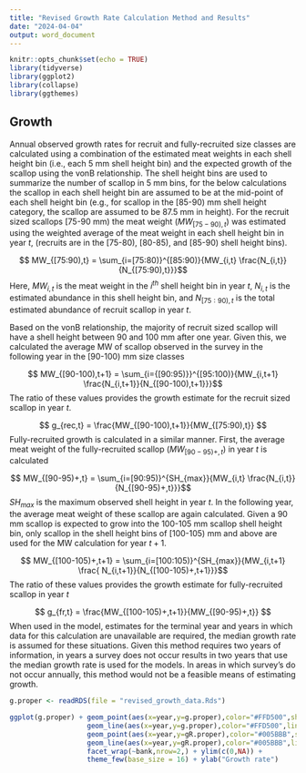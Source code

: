 ```yaml
---
title: "Revised Growth Rate Calculation Method and Results"
date: "2024-04-04"
output: word_document
---
```


```r
knitr::opts_chunk$set(echo = TRUE)
library(tidyverse)
library(ggplot2)
library(collapse)
library(ggthemes)
```

## Growth

Annual observed growth rates for recruit and fully-recruited size classes are calculated using a combination of the estimated meat weights in each shell height bin (i.e., each 5 mm shell height bin) and the expected growth of the scallop using the vonB relationship. The shell height bins are used to summarize the number of scallop in 5 mm bins, for the below calculations the scallop in each shell height bin are assumed to be at the mid-point of each shell height bin (e.g., for scallop in the [85-90) mm shell height category, the scallop are assumed to be 87.5 mm in height). For the recruit sized scallops [75-90 mm) the meat weight ($MW_{[75-90),t}$) was estimated using the weighted average of the meat weight in each shell height bin in year $t$, (recruits are in the [75-80), [80-85), and [85-90) shell height bins). 

$$ MW_{[75:90),t} = \sum_{i=[75:80)}^{[85:90)}{MW_{i,t} \frac{N_{i,t}}{N_{[75:90),t}}}$$
Here, $MW_{i,t}$ is the meat weight in the $i^{th}$ shell height bin in year $t$, $N_{i,t}$ is the estimated abundance in this shell height bin, and $N_{[75:90),t}$ is the total estimated abundance of recruit scallop in year $t$. 

Based on the vonB relationship, the majority of recruit sized scallop will have a shell height between 90 and 100 mm after one year.  Given this, we calculated the average MW of scallop observed in the survey in the following year in the [90-100) mm size classes


$$ MW_{[90-100),t+1} = \sum_{i={[90:95)}}^{[95:100)}{MW_{i,t+1} \frac{N_{i,t+1}}{N_{[90-100),t+1}}}$$
The ratio of these values provides the growth estimate for the recruit sized scallop in year $t$.

$$ g_{rec,t} = \frac{MW_{[90-100),t+1}}{MW_{[75:90),t}} $$
Fully-recruited growth is calculated in a similar manner.  First, the average meat weight of the fully-recruited scallop ($MW_{[90-95)+,t}$) in year $t$ is calculated 


$$ MW_{[90-95)+,t} = \sum_{i=[90:95)}^{SH_{max}}{MW_{i,t} \frac{N_{i,t}}{N_{[90-95)+,t}}}$$
$SH_{max}$ is the maximum observed shell height in year $t$. In the following year, the average meat weight of these scallop are again calculated.  Given a 90 mm scallop is expected to grow into the 100-105 mm scallop shell height bin, only scallop in the shell height bins of [100-105) mm and above are used for the MW calculation for year $t+1$.

$$ MW_{[100-105)+,t+1} = \sum_{i=[100:105)}^{SH_{max}}{MW_{i,t+1} \frac{ N_{i,t+1}}{N_{[100-105)+,t+1}}}$$
The ratio of these values provides the growth estimate for fully-recruited scallop in year $t$

$$ g_{fr,t} = \frac{MW_{[100-105)+,t+1}}{MW_{[90-95)+,t}} $$
When used in the model, estimates for the terminal year and years in which data for this calculation are unavailable are required, the median growth rate is assumed for these situations. Given this method requires two years of information, in years a survey does not occur results in two years that use the median growth rate is used for the models. In areas in which survey's do not occur annually, this method would not be a feasible means of estimating growth.

<!-- I'm not running this because it is slow and I think we've settled on a method, uncomment to run the code --->

<!-- ```{r g-code,include=F } -->

<!-- # Load in the data -->
<!-- load("Y:/Offshore/Assessment/Data/Survey_data/2022/Survey_summary_output/testing_results_framework_75-90RSCS_newMWSH_GBb.RData") -->

<!-- # The other option is to calculate the growth using w.bar of everything over 100 mm, which will be default exclude the vast majority of the -->
<!-- # recruits as 90 mm scallop will grow by about 12 cm, so might have a few recruits in there, but tracking the changes in that size class tells -->
<!-- # us what the realized growth was for the FRs that excludes the recruits -->
<!-- # So what we do is take the ratio of the w.bar for everything bigger than 100 mm in year 2, to the w.bar for all FR scallop in year one -->
<!-- # Based on the von.B the vast majority of the scallop in that ratio be the same individuals. -->
<!-- # So to calculate the 100 mm thing I'll need to use the shf in surv.dat... -->
<!-- # I can do the same with recruit growth can't I, everything from 90 to 100 were probably recruits last year -->
<!-- # so look at 75-90 last year and compare with 90 to 100 this year... -->

<!-- sizes <- seq(0.025,2,by=0.05) # So I'd be using the 1.025 bin and everything bigger for the t+1 fully-recruited -->
<!-- surv.years <- unique(surv.dat$BBn$year) -->
<!-- # But not 2020... -->
<!-- surv.years <- surv.years[surv.years != 2020] -->
<!-- # The w.yst object is exactly proportional to mod.dat$I, there is an offset, but given I need proportions I think this object is perfectly fine to use. -->
<!-- # SO this mw.per.bin is taking the stratified abundance and dividing it by the stratified numbers in each bin, which gives us the MW in that bin. -->
<!-- # There is probably a MW object out there somewhere with this in it, but it should just be the same thing as this. -->
<!-- mw.per.bin <- data.frame(mw.per.bin = rbind(survey.obj$BBn$shf.dat$w.yst/survey.obj$BBn$shf.dat$n.yst,rep(NA,40)),year = c(surv.years,2020)) -->
<!-- N.per.bin <- data.frame(N.per.bin = rbind(survey.obj$BBn$shf.dat$n.yst,rep(NA,40)),year = c(surv.years,2020)) -->
<!-- #reorder them -->
<!-- mw.per.bin <- mw.per.bin[order(mw.per.bin$year),] -->
<!-- N.per.bin <- N.per.bin[order(N.per.bin$year),] -->
<!-- # Get the right bins for the FRs -->
<!-- max.bin <- length(sizes) -->
<!-- bin.frs.plus <- which(sizes == 1.025):max.bin -->
<!-- bin.90.plus <- which(sizes == 0.925):max.bin -->
<!-- bin.rec <- which(sizes == 0.775):min((bin.90.plus-1)) -->
<!-- bin.frs.minus <- min(bin.90.plus):(min(bin.90.plus)+1) -->

<!-- # and the right bins for the recruits -->

<!-- # Now make a new object -->
<!-- g.proper <- data.frame(year = mw.per.bin$year) -->
<!-- g.proper$total.abun.90 <- rowSums(N.per.bin[,bin.90.plus]) -->
<!-- g.proper$total.abun.frs <- rowSums(N.per.bin[,bin.frs.plus]) -->
<!-- g.proper$total.rec.abun <- rowSums(N.per.bin[,bin.rec]) -->
<!-- g.proper$total.frs.minus <- rowSums(N.per.bin[,bin.frs.minus]) -->
<!-- # Propotions in each bin, FRs and -->
<!-- N.prop.per.bin.90 <- N.per.bin[,bin.90.plus]/g.proper$total.abun.90 -->
<!-- N.prop.per.bin.frs <- N.per.bin[,bin.frs.plus]/g.proper$total.abun.frs -->
<!-- # Recs -->
<!-- N.prop.per.bin.rec       <- N.per.bin[,bin.rec]/g.proper$total.rec.abun -->
<!-- N.prop.per.bin.frs.minus <- N.per.bin[,bin.frs.minus]/g.proper$total.frs.minus -->

<!-- # And the average mw in each of the bins of interest, first for the FRs -->
<!-- g.proper$mw.frs.plus <-  rowSums(mw.per.bin[,bin.frs.plus] * N.prop.per.bin.frs,na.rm=T) -->
<!-- g.proper$mw.90.plus <-   rowSums(mw.per.bin[,bin.90.plus] * N.prop.per.bin.90,na.rm=T) -->
<!-- # and for the rec -->
<!-- g.proper$mw.recs <-      rowSums(mw.per.bin[,bin.rec] * N.prop.per.bin.rec,na.rm=T) -->
<!-- g.proper$mw.frs.minus <- rowSums(mw.per.bin[,bin.frs.minus] * N.prop.per.bin.frs.minus,na.rm=T) -->

<!-- g.proper$g.proper <- c(g.proper$mw.frs.plus[2:length(g.proper$mw.frs.plus)]/g.proper$mw.90.plus[1:(length(g.proper$mw.90.plus)-1)],NA) -->
<!-- g.proper$gR.proper<- c(g.proper$mw.frs.minus[2:length(g.proper$mw.frs.minus)]/g.proper$mw.recs[1:(length(g.proper$mw.recs)-1)],NA) -->


<!-- g.proper[g.proper$year %in% c(1991,2020),-1] <- NA -->
<!-- g.proper[g.proper$year %in% c(2019),which(names(g.proper) %in% c("g.proper","gR.proper"))] <- NA -->

<!-- # Fill in the mean for the missing years -->
<!-- g.proper$g.proper[g.proper$year %in% c(1991,2019,2020,2022)] <- median(g.proper$g.proper,na.rm=T) -->
<!-- g.proper$gR.proper[g.proper$year %in% c(1991,2019,2020,2022)] <- median(g.proper$gR.proper,na.rm=T) -->


<!-- g.proper.bbn <- data.frame(g.proper,bank = "SFA 26A") -->


<!-- surv.years <- unique(surv.dat$Sab$year) -->
<!-- # But not 2020... -->
<!-- #surv.years <- surv.years[surv.years != 2020] -->
<!-- # The w.yst object is exactly proportional to mod.dat$I, there is an offset, but given I need proportions I think this object is perfectly fine to use. -->
<!-- # SO this mw.per.bin is taking the stratified abundance and dividing it by the stratified numbers in each bin, which gives us the MW in that bin. -->
<!-- # There is probably a MW object out there somewhere with this in it, but it should just be the same thing as this. -->
<!-- mw.per.bin <- data.frame(mw.per.bin = rbind(survey.obj$Sab$shf.dat$w.yst/survey.obj$Sab$shf.dat$n.yst,rep(NA,40),rep(NA,40)),year = c(surv.years,2015,2020)) -->
<!-- N.per.bin <- data.frame(N.per.bin = rbind(survey.obj$Sab$shf.dat$n.yst,rep(NA,40),rep(NA,40)),year = c(surv.years,2015,2020)) -->
<!-- #reorder them -->
<!-- mw.per.bin <- mw.per.bin[order(mw.per.bin$year),] -->
<!-- N.per.bin <- N.per.bin[order(N.per.bin$year),] -->
<!-- # Get the right bins for the FRs -->
<!-- max.bin <- length(sizes) -->
<!-- bin.frs.plus <- which(sizes == 1.025):max.bin -->
<!-- bin.90.plus <- which(sizes == 0.925):max.bin -->
<!-- bin.rec <- which(sizes == 0.775):min((bin.90.plus-1)) -->
<!-- bin.frs.minus <- min(bin.90.plus):(min(bin.90.plus)+1) -->

<!-- # and the right bins for the recruits -->

<!-- # Now make a new object -->
<!-- g.proper <- data.frame(year = mw.per.bin$year) -->
<!-- g.proper$total.abun.90 <- rowSums(N.per.bin[,bin.90.plus]) -->
<!-- g.proper$total.abun.frs <- rowSums(N.per.bin[,bin.frs.plus]) -->
<!-- g.proper$total.rec.abun <- rowSums(N.per.bin[,bin.rec]) -->
<!-- g.proper$total.frs.minus <- rowSums(N.per.bin[,bin.frs.minus]) -->
<!-- # Propotions in each bin, FRs and -->
<!-- N.prop.per.bin.90 <- N.per.bin[,bin.90.plus]/g.proper$total.abun.90 -->
<!-- N.prop.per.bin.frs <- N.per.bin[,bin.frs.plus]/g.proper$total.abun.frs -->
<!-- # Recs -->
<!-- N.prop.per.bin.rec       <- N.per.bin[,bin.rec]/g.proper$total.rec.abun -->
<!-- N.prop.per.bin.frs.minus <- N.per.bin[,bin.frs.minus]/g.proper$total.frs.minus -->

<!-- # And the average mw in each of the bins of interest, first for the FRs -->
<!-- g.proper$mw.frs.plus <-  rowSums(mw.per.bin[,bin.frs.plus] * N.prop.per.bin.frs,na.rm=T) -->
<!-- g.proper$mw.90.plus <-   rowSums(mw.per.bin[,bin.90.plus] * N.prop.per.bin.90,na.rm=T) -->
<!-- # and for the rec -->
<!-- g.proper$mw.recs <-      rowSums(mw.per.bin[,bin.rec] * N.prop.per.bin.rec,na.rm=T) -->
<!-- g.proper$mw.frs.minus <- rowSums(mw.per.bin[,bin.frs.minus] * N.prop.per.bin.frs.minus,na.rm=T) -->

<!-- g.proper$g.proper <- c(g.proper$mw.frs.plus[2:length(g.proper$mw.frs.plus)]/g.proper$mw.90.plus[1:(length(g.proper$mw.90.plus)-1)],NA) -->
<!-- g.proper$gR.proper<- c(g.proper$mw.frs.minus[2:length(g.proper$mw.frs.minus)]/g.proper$mw.recs[1:(length(g.proper$mw.recs)-1)],NA) -->


<!-- g.proper[g.proper$year %in% c(1991,2015,2020),-1] <- NA -->
<!-- g.proper[g.proper$year %in% c(2014,2019),which(names(g.proper) %in% c("g.proper","gR.proper"))] <- NA -->

<!-- # Fill in the mean for the missing years -->
<!-- g.proper$g.proper[g.proper$year %in% c(1991,2014,2015,2019,2020,2022)] <- median(g.proper$g.proper,na.rm=T) -->
<!-- g.proper$gR.proper[g.proper$year %in% c(1991,2014,2015,2019,2020,2022)] <- median(g.proper$gR.proper,na.rm=T) -->


<!-- g.proper.sab <- data.frame(g.proper,bank = "SFA 25A") -->

<!-- g.proper <- rbind(g.proper.sab,g.proper.bbn) -->

<!-- saveRDS(g.proper,file = "D:/Framework/SFA_25_26_2024/Model/Data/revised_growth_data.Rds") -->

<!-- ``` -->

\newpage

```r

g.proper <- readRDS(file = "revised_growth_data.Rds")

ggplot(g.proper) + geom_point(aes(x=year,y=g.proper),color="#FFD500",shape =21,size=3,fill="#FFD500") + 
                   geom_line(aes(x=year,y=g.proper),color="#FFD500",linewidth=2) + 
                   geom_point(aes(x=year,y=gR.proper),color="#005BBB",shape =22,fill= "#005BBB",size=3) + 
                   geom_line(aes(x=year,y=gR.proper),color="#005BBB",linewidth=2) + 
                   facet_wrap(~bank,nrow=2,) + ylim(c(0,NA)) +
                   theme_few(base_size = 16) + ylab("Growth rate")
```

